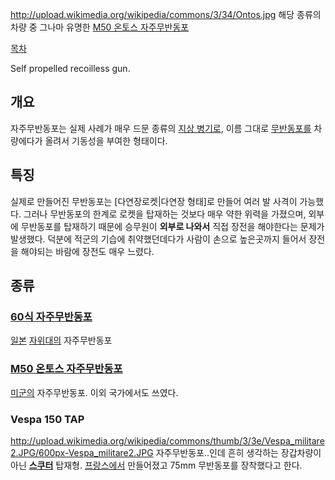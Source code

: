 http://upload.wikimedia.org/wikipedia/commons/3/34/Ontos.jpg
해당 종류의 차량 중 그나마 유명한 [[M50 온토스 자주무반동포]]

[[목차]]

Self propelled recoilless gun.

== 개요 ==
자주무반동포는 실제 사례가 매우 드문 종류의 [[지상 병기]]로, 이름 그대로 [[무반동포]]를 차량에다가 올려서 기동성을 부여한 형태이다.

== 특징 ==
실제로 만들어진 무반동포는 [다연장로켓|다연장 형태]로 만들어 여러 발 사격이 가능했다. 그러나 무반동포의 한계로 로켓을 탑재하는 것보다 매우 약한 위력을 가졌으며, 외부에 무반동포를 탑재하기 때문에 승무원이 '''외부로 나와서''' 직접 장전을 해야한다는 문제가 발생했다. 덕분에 적군의 기습에 취약했던데다가 사람이 손으로 높은곳까지 들어서 장전을 해야되는 바람에 장전도 매우 느렸다.

== 종류 ==
=== [[60식 자주무반동포]] ===
[[일본]] [[자위대]]의 자주무반동포

=== [[M50 온토스 자주무반동포]] ===
[[미군]]의 자주무반동포. 이외 국가에서도 쓰였다.

=== Vespa 150 TAP ===
http://upload.wikimedia.org/wikipedia/commons/thumb/3/3e/Vespa_militare2.JPG/600px-Vespa_militare2.JPG
자주무반동포..인데 흔히 생각하는 장갑차량이 아닌 '''[[스쿠터]]''' 탑재형. [[프랑스]]에서 만들어졌고 75mm 무반동포를 장착했다고 한다.
